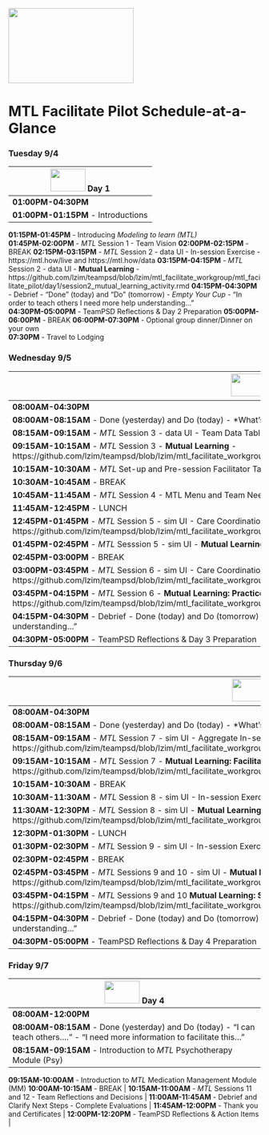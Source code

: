 <img src = "https://github.com/lzim/teampsd/blob/teampsd_style/mtl_logo/mtl_facilitate_sq_sm.png"
     height = "150" width = "250">  

# MTL Facilitate Pilot Schedule-at-a-Glance

### Tuesday 9/4
<img src = "https://github.com/lzim/teampsd/blob/teampsd_style/mtl_logo/mtl_facilitate_sq_sm.png" height = "45" width = "70" style ="display: inline-block"/> Day 1        |
------------   |
**01:00PM-04:30PM**  |
**01:00PM-01:15PM** - Introductions  |
**01:15PM-01:45PM** - Introducing *Modeling to learn (MTL)*   
**01:45PM-02:00PM** - *MTL* Session 1 - Team Vision 
**02:00PM-02:15PM** - BREAK
**02:15PM-03:15PM** - *MTL* Session 2 - data UI - In-session Exercise - https://mtl.how/live and https://mtl.how/data
**03:15PM-04:15PM** - *MTL* Session 2 - data UI - **Mutual Learning** - https://github.com/lzim/teampsd/blob/lzim/mtl_facilitate_workgroup/mtl_facilitate_pilot/day1/session2_mutual_learning_activity.rmd 
**04:15PM-04:30PM** - Debrief - "Done" (today) and "Do" (tomorrow) - *Empty Your Cup* - “In order to teach others I need more help understanding…”   
**04:30PM-05:00PM** - TeamPSD Reflections & Day 2 Preparation 
**05:00PM-06:00PM** - BREAK 
**06:00PM-07:30PM** - Optional group dinner/Dinner on your own  
**07:30PM**         - Travel to Lodging 
 

### Wednesday 9/5
<img src = "https://github.com/lzim/teampsd/blob/teampsd_style/mtl_logo/mtl_facilitate_sq_sm.png" height = "45" width = "70" style ="display: inline-block"/> Day 2	     |
---------------     |
**08:00AM-04:30PM**  |    	
**08:00AM-08:15AM** - Done (yesterday) and Do (today) - *What’s “Sticky?* - " I remember best…"|
**08:15AM-09:15AM** - *MTL* Session 3 - data UI - Team Data Table for sim UI - https://mtl.how/data     |
**09:15AM-10:15AM** - *MTL* Session 3 - **Mutual Learning** - https://github.com/lzim/teampsd/blob/lzim/mtl_facilitate_workgroup/mtl_facilitate_pilot/day2/session3_mutual_learning_activity.rmd |
**10:15AM-10:30AM** - *MTL* Set-up and Pre-session Facilitator Tasks |
**10:30AM-10:45AM** - BREAK |
**10:45AM-11:45AM** - *MTL* Session 4 - MTL Menu and Team Needs Assessment - https://mtl.how/menu |
**11:45AM-12:45PM** - LUNCH |
**12:45PM-01:45PM** - *MTL* Session 5 - sim UI - Care Coordination In-session Exercise - https://github.com/lzim/teampsd/blob/lzim/mtl_facilitate_workgroup/mtl_facilitate_pilot/day2/session5_sayguide.rmd |
**01:45PM-02:45PM** - *MTL* Sesssion 5 - sim UI - **Mutual Learning**  |
**02:45PM-03:00PM** - BREAK  |
**03:00PM-03:45PM** - *MTL* Session 6 - sim UI - Care Coordination Main Tile - https://github.com/lzim/teampsd/blob/lzim/mtl_facilitate_workgroup/mtl_facilitate_pilot/day2/session6_in_session_activity.rmd  |
**03:45PM-04:15PM** - *MTL* Session 6 - **Mutual Learning: Practice telling a Systems Story** - https://github.com/lzim/teampsd/blob/lzim/mtl_facilitate_workgroup/mtl_facilitate_pilot/day2/session6_mutual_learning_activity.rmd|
**04:15PM-04:30PM** - Debrief - Done (today) and Do (tomorrow) - *Empty Your Cup* - “In order to teach others I need more help understanding…” |
**04:30PM-05:00PM** - TeamPSD Reflections & Day 3 Preparation |


### Thursday 9/6
<img src = "https://github.com/lzim/teampsd/blob/teampsd_style/mtl_logo/mtl_facilitate_sq_sm.png" height = "45" width = "70" style ="display: inline-block"/> Day 3 |
-------------- |
**08:00AM-04:30PM** |
**08:00AM-08:15AM** - Done (yesterday) and Do (today) - *What’s “Sticky?* - " I remember best…"  |                              
**08:15AM-09:15AM** - *MTL* Session 7 - sim UI - Aggregate In-session Exercise - https://github.com/lzim/teampsd/blob/lzim/mtl_facilitate_workgroup/mtl_facilitate_pilot/day3/session7_insession_exercise.rmd  |
**09:15AM-10:15AM** - *MTL* Session 7 - **Mutual Learning: Facilitating the Base Case** - https://github.com/lzim/teampsd/blob/lzim/mtl_facilitate_workgroup/mtl_facilitate_pilot/day3/session7_mutual_learning_activity.Rmd |
**10:15AM-10:30AM** - BREAK  |
**10:30AM-11:30AM** - *MTL* Session 8 - sim UI - In-session Exercise   |
**11:30AM-12:30PM** - *MTL* Session 8 - sim UI - **Mutual Learning: The Steps of *MTL Live*** - https://github.com/lzim/teampsd/blob/lzim/mtl_facilitate_workgroup/mtl_facilitate_pilot/day3/session8_mutual_learning_activity.rmd |
**12:30PM-01:30PM** - LUNCH |
**01:30PM-02:30PM** - *MTL* Session 9 - sim UI - In-session Exercise |
**02:30PM-02:45PM** - BREAK  |
**02:45PM-03:45PM** - *MTL* Sessions 9 and 10 - sim UI - **Mutual Learning: Facilitating Experiments** - https://github.com/lzim/teampsd/blob/lzim/mtl_facilitate_workgroup/mtl_facilitate_pilot/day3/session9_mutual_learning_activity.Rmd |
**03:45PM-04:15PM** - *MTL* Sessions 9 and 10 **Mutual Learning: Systems Thinking - Complex, Feedback, Behavior, Time** - https://github.com/lzim/teampsd/blob/lzim/mtl_facilitate_workgroup/mtl_facilitate_pilot/day3/systems_thinking_mutual_learning.Rmd |
**04:15PM-04:30PM** - Debrief - Done (today) and Do (tomorrow) - *Empty Your Cup* - “In order to teach others I need more help understanding…” |
**04:30PM-05:00PM** - TeamPSD Reflections & Day 4 Preparation|


### Friday 9/7  
<img src = "https://github.com/lzim/teampsd/blob/teampsd_style/mtl_logo/mtl_facilitate_sq_sm.png" height = "45" width = "70" style ="display: inline-block"/> Day 4 |
------------ |
**08:00AM-12:00PM**  |
**08:00AM-08:15AM** - Done (yesterday) and Do (today) - “I can teach others….” - “I need more information to facilitate this…” |
**08:15AM-09:15AM** - Introduction to *MTL* Psychotherapy Module (Psy)  |
**09:15AM-10:00AM** - Introduction to *MTL* Medication Management Module (MM)
**10:00AM-10:15AM** - BREAK  |
**10:15AM-11:00AM** - *MTL* Sessions 11 and 12 - Team Reflections and Decisions  |
**11:00AM-11:45AM** - Debrief and Clarify Next Steps - Complete Evaluations  |
**11:45AM-12:00PM** - Thank you and Certificates  |
**12:00PM-12:20PM** - TeamPSD Reflections & Action Items  |

